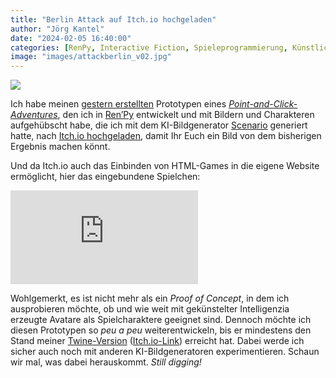 ```yaml
---
title: "Berlin Attack auf Itch.io hochgeladen"
author: "Jörg Kantel"
date: "2024-02-05 16:40:00"
categories: [RenPy, Interactive Fiction, Spieleprogrammierung, Künstliche Intelligenz, Scenario, Stable Diffusion]
image: "images/attackberlin_v02.jpg"
---
```


[![](images/attackberlin_v02-b.jpg)](https://www.flickr.com/photos/schockwellenreiter/53511069090/)

Ich habe meinen [gestern erstellten](https://kantel.github.io/posts/2024020401_renpy_scenario/) Prototypen eines *[Point-and-Click-Adventures](https://de.wikipedia.org/wiki/Point-and-Click-Adventure)*, den ich in [Ren'Py](http://cognitiones.kantel-chaos-team.de/multimedia/spieleprogrammierung/renpy.html) entwickelt und mit Bildern und Charakteren aufgehübscht habe, die ich mit dem KI-Bildgenerator [Scenario](https://app.scenario.com/) generiert hatte, nach [Itch.io hochgeladen](https://kantel.itch.io/attack-berlin), damit Ihr Euch ein Bild von dem bisherigen Ergebnis machen könnt.

Und da Itch.io auch das Einbinden von HTML-Games in die eigene Website ermöglicht, hier das eingebundene Spielchen:

<iframe frameborder="0" src="https://itch.io/embed-upload/11946331?color=ede4d4" allowfullscreen="" class="if16_9"></iframe>

Wohlgemerkt, es ist nicht mehr als ein *Proof of Concept*, in dem ich ausprobieren möchte, ob und wie weit mit gekünstelter Intelligenzia erzeugte Avatare als Spielcharaktere geeignet sind. Dennoch möchte ich diesen Prototypen so *peu a peu* weiterentwickeln, bis er mindestens den Stand meiner [Twine-Version](https://kantel.github.io/posts/2023091801_berlin_attack_twine/) ([Itch.io-Link](https://kantel.itch.io/berlin-attack)) erreicht hat. Dabei werde ich sicher auch noch mit anderen KI-Bildgeneratoren experimentieren. Schaun wir mal, was dabei herauskommt. *Still digging!*